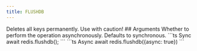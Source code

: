 ```yaml
---
title: FLUSHDB
---
```



<Warning>
Deletes all keys permanently. Use with caution!
</Warning>
## Arguments

<ParamField body="async" type="boolean">
  Whether to perform the operation asynchronously.
  Defaults to synchronous.
</ParamField>



<RequestExample>
```ts Sync
await redis.flushdb();
```
```ts Async
await redis.flushdb({async: true})
```
</RequestExample>
